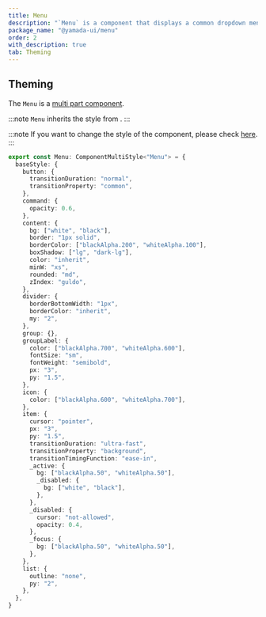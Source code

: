 ```yaml
---
title: Menu
description: "`Menu` is a component that displays a common dropdown menu."
package_name: "@yamada-ui/menu"
order: 2
with_description: true
tab: Theming
---
```


## Theming

The `Menu` is a [multi part component](/styled-system/theming/component-styles#multi-part-components).

:::note
`Menu` inherits the style from .
:::

:::note
If you want to change the style of the component, please check [here](/styled-system/theming/customize-theme#changing-the-style-of-components).
:::

```ts
export const Menu: ComponentMultiStyle<"Menu"> = {
  baseStyle: {
    button: {
      transitionDuration: "normal",
      transitionProperty: "common",
    },
    command: {
      opacity: 0.6,
    },
    content: {
      bg: ["white", "black"],
      border: "1px solid",
      borderColor: ["blackAlpha.200", "whiteAlpha.100"],
      boxShadow: ["lg", "dark-lg"],
      color: "inherit",
      minW: "xs",
      rounded: "md",
      zIndex: "guldo",
    },
    divider: {
      borderBottomWidth: "1px",
      borderColor: "inherit",
      my: "2",
    },
    group: {},
    groupLabel: {
      color: ["blackAlpha.700", "whiteAlpha.600"],
      fontSize: "sm",
      fontWeight: "semibold",
      px: "3",
      py: "1.5",
    },
    icon: {
      color: ["blackAlpha.600", "whiteAlpha.700"],
    },
    item: {
      cursor: "pointer",
      px: "3",
      py: "1.5",
      transitionDuration: "ultra-fast",
      transitionProperty: "background",
      transitionTimingFunction: "ease-in",
      _active: {
        bg: ["blackAlpha.50", "whiteAlpha.50"],
        _disabled: {
          bg: ["white", "black"],
        },
      },
      _disabled: {
        cursor: "not-allowed",
        opacity: 0.4,
      },
      _focus: {
        bg: ["blackAlpha.50", "whiteAlpha.50"],
      },
    },
    list: {
      outline: "none",
      py: "2",
    },
  },
}
```
